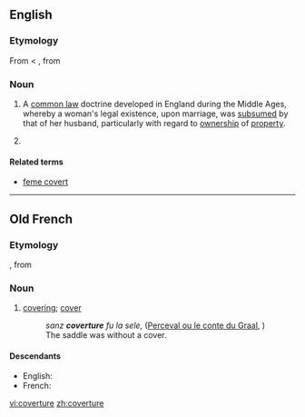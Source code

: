 ==English==
{{wikipedia}}

===Etymology===
From {{etyl|enm}} < {{etyl|fro}} {{term|coverture|lang=fro}}, from {{term|covrir|lang=fro||to cover}} 

===Noun===
{{en-noun}}

# {{legal}} A [[common law]] doctrine developed in England during the Middle Ages, whereby a woman's legal existence, upon marriage, was [[subsume]]d by that of her husband, particularly with regard to [[ownership]] of [[property]].
# {{alternative spelling of|couverture}}

====Related terms====
* [[feme covert]]

----

==Old French==

===Etymology===
{{suffix|covert|ure|lang=fro}}, from {{term|covrir|lang=fro||to cover}}

===Noun===
{{fro-noun|f}}

# [[covering]]; [[cover]]
#:''sanz '''coverture''' fu la sele,'' ([[s:fr:Perceval ou le conte du Graal|Perceval ou le conte du Graal]], {{w|Christian of Troyes}})
#:The saddle was without a cover.

====Descendants====
* English: {{l|en|coverture}}
* French: {{l|fr|couverture}}

[[vi:coverture]]
[[zh:coverture]]